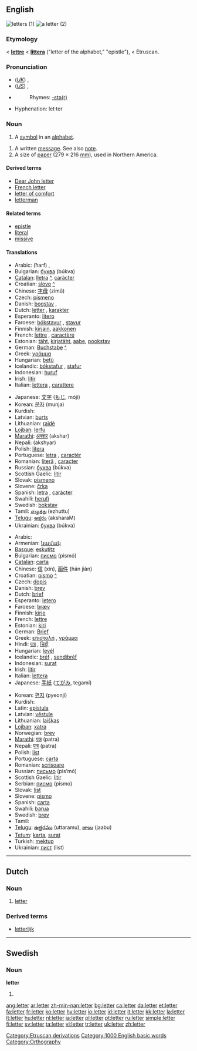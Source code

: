 {{wikipedia|letter (disambiguation)}}
==English==
[[Image:Cursive.png|thumb|letters (1)]]
[[Image:LeibnizBrief1.jpg|thumb|a letter (2)]]

{{rank|alone|body|point|346|letter|become|became|second}}

===Etymology===
{{ME.}} < {{OF.}} '''[[lettre]]''' < {{L.}} '''[[littera]]''' ("letter of the alphabet," "epistle"), < Etruscan.

===Pronunciation===
*(''[[Received Pronunciation|UK]]'') {{IPA|/ˈlɛtə/}}, {{SAMPA|/"lEt@/}}
*(''[[General American|US]]'') {{IPA|/ˈlɛtɚ/}}, {{SAMPA|/"lEt@`/}}
*{{audio|en-us-letter.ogg|Audio (US)}}
*:Rhymes: [[Rhymes:English:-ɛtə(r)|-ɛtə(r)]]
*Hyphenation: let·ter

===Noun===
{{en-noun}}

# A [[symbol]] in an [[alphabet]].
{{wikipedia}}
# A written [[message]]. See also [[note]].
# A size of [[paper]] (279 × 216 [[millimetre|mm]]), used in Northern America.

====Derived terms====
*[[Dear John letter]]
*[[French letter]]
*[[letter of comfort]]
*[[letterman]]

====Related terms====
*[[epistle]]
*[[literal]]
*[[missive]]

====Translations====
{{trans-top|letter of the alphabet}}
*Arabic: {{ARchar|[[حرف|حَرْف]]}} (ħarf) {{m}}, {{ARchar|[[حروف|حُرُوف]]}} {{IPAchar|(ħurúːf)}} {{p}}
*Bulgarian: [[буква]] (búkva) {{f}}
*[[Catalan]]: [[lletra]] {{f}} [[:ca:lletra|^]], [[caràcter]]
*Croatian: [[slovo#Croatian|slovo]] {{n}} [[:hr:slovo|^]]
*Chinese: [[字母]] (zìmǔ)
*Czech: [[písmeno]] {{n}}
*Danish: [[bogstav]] {{n}}, {{c}}
*Dutch: [[letter#Dutch|letter]] {{f}}, [[karakter]] {{n}}
*Esperanto: [[litero]]
*Faroese: [[bókstavur]] {{m}}, [[stavur]] {{m}}
*Finnish: [[kirjain]], [[aakkonen]]
*French: [[lettre]] {{f}}, [[caractère]] {{m}}
*Estonian: [[täht]], [[kirjatäht]], [[aabe]], [[pookstav]]
*German: [[Buchstabe]] [[:de:Buchstabe|^]] {{m}}
*Greek: [[γράμμα]] {{IPAchar|[ˈɣrama]}} {{n}}
*Hungarian: [[betű]]
*Icelandic: [[bókstafur]] {{m}}, [[stafur]] {{m}}
*Indonesian: [[huruf]]
*Irish: [[litir]] {{f}}
*Italian: [[lettera]] {{f}}, [[carattere]] {{m}}
{{trans-mid}}
*Japanese: [[文字]] ([[もじ]], móji)
*Korean: [[문자]] (munja)
*Kurdish: {{KUchar|[[پیت]]}}
*Latvian: [[burts]] {{m}}
*Lithuanian: [[raidė]] {{f}}
*[[Lojban]]: [[lerfu]]
*[[Marathi]]: [[अक्शर]] (akshar)
*Nepali: (akshyar)
*Polish: [[litera]] {{f}}
*Portuguese: [[letra]] {{f}}, [[caractér]] {{m}}
*Romanian: [[literă]] {{f}}, [[caracter]] {{n}}
*Russian: [[буква]] (búkva) {{f}}
*Scottish Gaelic: [[litir]] {{f}}
*Slovak: [[písmeno]] {{n}}
*Slovene: [[črka]] {{f}}
*Spanish: [[letra]] {{f}}, [[carácter]] {{m}}
*Swahili: [[herufi]]
*Swedish: [[bokstav]]
*Tamil: [[எழுத்து]] (ezhuttu)
*[[Telugu]]: [[అక్షరం]] (aksharaM)
*Ukrainian: [[буква]] (búkva) {{f}}
{{trans-bottom}}

{{trans-top|written message}}
*Arabic: {{ARchar|[[رسالة|رِسَالَة]]}} {{IPAchar|(risáːla)}} {{f}}
*Armenian: [[նամակ]]
*[[Basque]]: [[eskutitz]]
*Bulgarian: [[писмо]] (pismó) {{n}}
*[[Catalan]]: [[carta]] {{f}}
*Chinese: [[信]] (xìn), [[函件]] (hán jiàn)
*Croatian: [[pismo#Croatian|pismo]] {{n}} [[:hr:pismo|^]]
*Czech: [[dopis]] {{m}}
*Danish: [[brev]] {{n}}
*Dutch: [[brief]] {{m}}
*Esperanto: [[letero]]
*Faroese: [[bræv]] {{n}}
*Finnish: [[kirje]]
*French: [[lettre]] {{f}}
*Estonian: [[kiri]]
*German: [[Brief]] {{m}}
*Greek: [[επιστολή]] {{IPAchar|[e̞ˌpisto̞ˈli]}} {{f}}, [[γράμμα]] {{IPAchar|[ˈɣrama]}} {{n}}
*Hindi: [[पत्र]] {{m}}, [[चिट्टी]] {{f}}
*Hungarian: [[levél]]
*Icelandic: [[bréf]] {{n}}, [[sendibréf]] {{n}}
*Indonesian: [[surat]]
*Irish: [[litir]] {{f}}
*Italian: [[lettera]] {{f}}
*Japanese: [[手紙]] ([[てがみ]], tegamí)
{{trans-mid}}
*Korean: [[편지]] (pyeonji)
*Kurdish: {{KUchar|[[نامه‌]]}}
*Latin: [[epistula]] {{f}}
*Latvian: [[vēstule]] {{f}}
*Lithuanian: [[laiškas]] {{m}}
*[[Lojban]]: [[xatra]]
*Norwegian: [[brev]]
*[[Marathi]]: [[पत्र]] (patra)
*Nepali: [[पत्र]] (patra)
*Polish: [[list]] {{m}}
*Portuguese: [[carta]] {{f}}
*Romanian: [[scrisoare]] {{f}}
*Russian: [[письмо]] (pis’mó) {{n}}
*Scottish Gaelic: [[litir]] {{f}}
*Serbian: [[писмо]] (pismo) {{n}}
*Slovak: [[list]] {{m}}
*Slovene: [[pismo]] {{n}}
*Spanish: [[carta]] {{f}}
*Swahili: [[barua]]
*Swedish: [[brev]]
*Tamil:{{t|ta|கடுதாசி}}  
*[[Telugu]]: [[ఉత్తరము]] (uttaramu), [[జాబు]] (jaabu)
*[[Tetum]]: [[karta]], [[surat]]
*Turkish: [[mektup]]
*Ukrainian: [[лист]] (list) {{m}}
{{trans-bottom}}

[[Category:Etruscan derivations]]
[[Category:1000 English basic words]]
[[Category:Orthography]]

----

==Dutch==
{{wikipedia|lang=nl}}
===Noun===
{{nl-noun|g=f|pl1=letteren|pl2=letters|dim=lettertje}}
# [[letter#English|letter]]

===Derived terms===
* [[letterlijk]]
----


==Swedish==

===Noun===
'''letter'''

# {{sv-noun-form-indef-pl|lett}}

[[ang:letter]]
[[ar:letter]]
[[zh-min-nan:letter]]
[[bg:letter]]
[[ca:letter]]
[[da:letter]]
[[et:letter]]
[[fa:letter]]
[[fr:letter]]
[[ko:letter]]
[[hy:letter]]
[[io:letter]]
[[id:letter]]
[[it:letter]]
[[kk:letter]]
[[la:letter]]
[[lt:letter]]
[[hu:letter]]
[[nl:letter]]
[[ja:letter]]
[[pl:letter]]
[[pt:letter]]
[[ru:letter]]
[[simple:letter]]
[[fi:letter]]
[[sv:letter]]
[[ta:letter]]
[[vi:letter]]
[[tr:letter]]
[[uk:letter]]
[[zh:letter]]